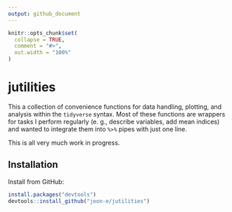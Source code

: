 ```yaml
---
output: github_document
---
```


<!-- README.md is generated from README.Rmd. Please edit that file -->

```r
knitr::opts_chunk$set(
  collapse = TRUE,
  comment = "#>",
  out.width = "100%"
)
```
# jutilities

This a collection of convenience functions for data handling, plotting, and analysis within the `tidyverse` syntax. Most of these functions are wrappers for tasks I perform regularly (e. g., describe variables, add mean indices) and wanted to integrate them into `%>%` pipes with just one line.

This is all very much work in progress.

## Installation

Install from GitHub:

``` r
install.packages("devtools")
devtools::install_github("joon-e/jutilities")
```
